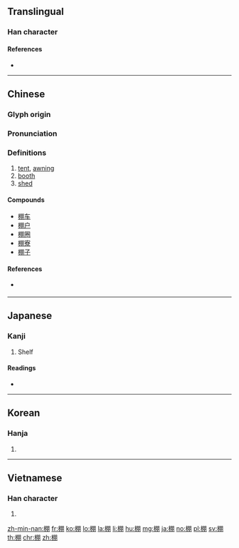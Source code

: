 {{character info/new}}
==Translingual==

===Han character===
{{Han char|rn=75|rad=木|as=08|sn=12|four=47920|canj=DBB|ids=⿰木朋}}

====References====
* {{Han ref|kx=0533.020|dkj=14941|dj=0921.030|hdz=21235.120|uh=68DA|ud=26842|bh=B4D7|bd=46295}}

----

==Chinese==
{{zh-forms}}

===Glyph origin===
{{Han etym}}

===Pronunciation===
{{zh-pron
|m=péng
|c=paang4
|h=
|mn=pêng/qz,xm,zz:phêng/qz,tp,xm:pîⁿ/kh,zz:pêⁿ
|mn_note=pêng/phêng - literary, pêⁿ/pîⁿ - vernacular
|w=
|mc=y
|oc=y
|ma=Zh-péng.ogg
|cat=n
}}

===Definitions===
{{zh-hanzi}}

# [[tent]], [[awning]]
# [[booth]]
# [[shed]]

====Compounds====
* [[棚车]]
* [[棚户]]
* [[棚圈]]
* [[棚寮]]
* [[棚子]]

====References====
* {{qualifier|Min Nan}} {{thcwd|8507}}

----

==Japanese==

===Kanji===
{{ja-kanji|grade=c|rs=木08}}

# Shelf

====Readings====
* {{ja-readings|on=[[ほう]] (hō)|kun=[[たな]] (tana)}}

----

==Korean==

===Hanja===
{{ko-hanja|hangeul=붕|eumhun=|rv=bung|mr=pung|y=pung}}

# {{defn|lang=ko|sort=木08}}

----

==Vietnamese==

===Han character===
{{vi-hantu|[[bằng]]|rs=木08}}

# {{defn|lang=vi|sort=木08}}

[[zh-min-nan:棚]]
[[fr:棚]]
[[ko:棚]]
[[lo:棚]]
[[la:棚]]
[[li:棚]]
[[hu:棚]]
[[mg:棚]]
[[ja:棚]]
[[no:棚]]
[[pl:棚]]
[[sv:棚]]
[[th:棚]]
[[chr:棚]]
[[zh:棚]]